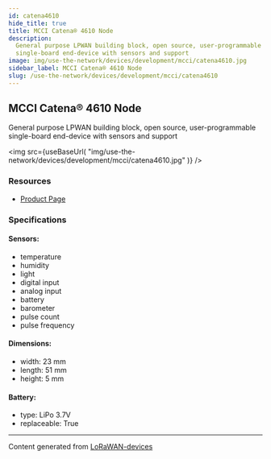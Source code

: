 ```yaml
---
id: catena4610
hide_title: true
title: MCCI Catena® 4610 Node
description:
  General purpose LPWAN building block, open source, user-programmable
  single-board end-device with sensors and support
image: img/use-the-network/devices/development/mcci/catena4610.jpg
sidebar_label: MCCI Catena® 4610 Node
slug: /use-the-network/devices/development/mcci/catena4610
---
```



## MCCI Catena® 4610 Node

General purpose LPWAN building block, open source, user-programmable
single-board end-device with sensors and support

<img
  src={useBaseUrl(
    "img/use-the-network/devices/development/mcci/catena4610.jpg"
  )}
/>

### Resources

- [Product Page](https://mcci.io/catena4610)

### Specifications

#### Sensors:

- temperature
- humidity
- light
- digital input
- analog input
- battery
- barometer
- pulse count
- pulse frequency

#### Dimensions:

- width: 23 mm
- length: 51 mm
- height: 5 mm

#### Battery:

- type: LiPo 3.7V
- replaceable: True

---

Content generated from
[LoRaWAN-devices](https://github.com/TheThingsNetwork/lorawan-devices)
